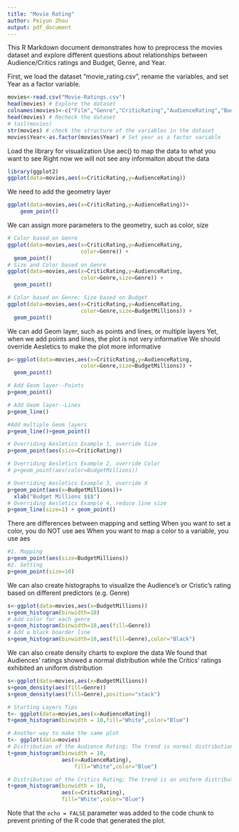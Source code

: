 ```yaml
---
title: "Movie Rating"
author: Peiyun Zhou
output: pdf_document
---
```


This R Markdown document demonstrates how to preprocess the movies dataset and 
explore different questions about relationships between Audience/Critics ratings and Budget, Genre, and Year. 

First, we load the dataset "movie_rating.csv", rename the variables, 
and set Year as a factor variable. 

```r
movies<-read.csv("Movie-Ratings.csv")
head(movies) # Explore the dataset
colnames(movies)<-c("Film","Genre","CriticRating","AudienceRating","BudgetMillions","Year") # rename the columns
head(movies) # Recheck the dataset
# tail(movies)
str(movies) # check the structure of the variables in the dataset
movies$Year<-as.factor(movies$Year) # Set year as a factor variable
```


Load the library for visualization
Use aec() to map the data to what you want to see
Right now we will not see any informaiton about the data

```r
library(ggplot2)
ggplot(data=movies,aes(x=CriticRating,y=AudienceRating))

```


We need to add the geometry layer

```r
ggplot(data=movies,aes(x=CriticRating,y=AudienceRating))+
    geom_point()
```

We can assign more parameters to the geometry, such as color, size

```r

# Color based on Genre
ggplot(data=movies,aes(x=CriticRating,y=AudienceRating,
                       color=Genre)) +
  geom_point()
# Size and Color based on Genre
ggplot(data=movies,aes(x=CriticRating,y=AudienceRating,
                       color=Genre,size=Genre)) +
  geom_point()

# Color based on Genre; Size based on Budget
ggplot(data=movies,aes(x=CriticRating,y=AudienceRating,
                       color=Genre,size=BudgetMillions)) +
  geom_point()
```

We can add  Geom layer, such as points and lines, or multiple layers
Yet, when we add points and lines, the plot is not very informative
We should override Aesletics to make the plot more informative

```r


p<-ggplot(data=movies,aes(x=CriticRating,y=AudienceRating,
                       color=Genre,size=BudgetMillions)) +
  geom_point()

# Add Geom layer--Points
p+geom_point()

# Add Geom layer--Lines
p+geom_line()

#Add multiple Geom layers
p+geom_line()+geom_point()
```

```r
# Overriding Aesletics Example 1, override Size
p+geom_point(aes(size=CriticRating))

# Overriding Aesletics Example 2, override Color
# p+geom_point(aes(color=BudgetMillions))

# Overriding Aesletics Example 3, override X
p+geom_point(aes(x=BudgetMillions))+
  xlab("Budget Millions $$$")
# Overriding Aesletics Example 4, reduce line size
p+geom_line(size=1) + geom_point()

```

There are differences between mapping and setting
When you want to set a color, you do NOT use aes
When you want to map a color to a variable, you use aes

```r
#1. Mapping
p+geom_point(aes(size=BudgetMillions))
#2. Setting
p+geom_point(size=10)
```

We can also create histographs to visualize the Audience's or Cristic's rating based on different predictors (e.g. Genre)

```r

s<-ggplot(data=movies,aes(x=BudgetMillions))
s+geom_histogram(binwidth=10)
# Add color for each genre
s+geom_histogram(binwidth=10,aes(fill=Genre))
# Add a black boarder line
s+geom_histogram(binwidth=10,aes(fill=Genre),color="Black")
```

We can also create density charts to explore the data
We found that Audiences' ratings showed a normal distribution while
the Critics' ratings exhibited an uniform distribution 


```r

s<-ggplot(data=movies,aes(x=BudgetMillions))
s+geom_density(aes(fill=Genre))
s+geom_density(aes(fill=Genre),position="stack")

# Starting Layers Tips 
t<- ggplot(data=movies,aes(x=AudienceRating))
t+geom_histogram(binwidth = 10,fill="White",color="Blue")

# Another way to make the same plot
t<- ggplot(data=movies)
# Distribution of the Audience Rating; The trend is normal distribution 
t+geom_histogram(binwidth = 10,
                 aes(x=AudienceRating),
                     fill="White",color="Blue")

# Distribution of the Critics Rating; The trend is an uniform distribution
t+geom_histogram(binwidth = 10,
                 aes(x=CriticRating),
                 fill="White",color="Blue")
```


Note that the `echo = FALSE` parameter was added to the code chunk to prevent printing of the R code that generated the plot.
